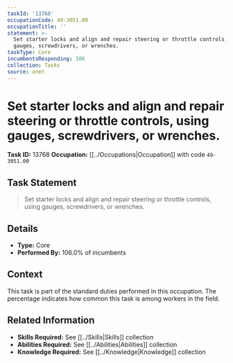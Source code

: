 ```yaml
---
taskId: '13768'
occupationCode: 49-3051.00
occupationTitle: ''
statement: >-
  Set starter locks and align and repair steering or throttle controls, using
  gauges, screwdrivers, or wrenches.
taskType: Core
incumbentsResponding: 106
collection: Tasks
source: onet
---
```

# Set starter locks and align and repair steering or throttle controls, using gauges, screwdrivers, or wrenches.

**Task ID:** 13768
**Occupation:** [[../Occupations|Occupation]] with code `49-3051.00`

## Task Statement

> Set starter locks and align and repair steering or throttle controls, using gauges, screwdrivers, or wrenches.

## Details

- **Type:** Core
- **Performed By:** 106.0% of incumbents

## Context

This task is part of the standard duties performed in this occupation. The percentage indicates how common this task is among workers in the field.

## Related Information

- **Skills Required:** See [[../Skills|Skills]] collection
- **Abilities Required:** See [[../Abilities|Abilities]] collection
- **Knowledge Required:** See [[../Knowledge|Knowledge]] collection

